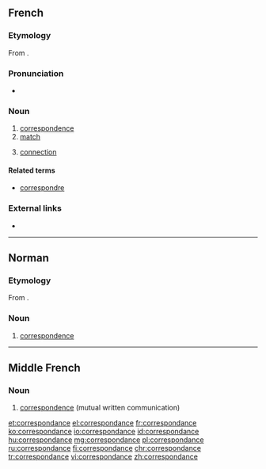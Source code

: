 ==French==

===Etymology===
From {{etyl|ML.|fr}} {{m|la|correspondentia}}.

===Pronunciation===
* {{audio|Fr-correspondance.ogg|Audio|lang=fr}}

===Noun===
{{fr-noun|f}}

# [[correspondence]]
# [[match]]
# {{context|transport|lang=fr}} [[connection]]

====Related terms====
* [[correspondre]]

===External links===
* {{R:TLFi}}

----

==Norman==
{{rfc-auto}}

===Etymology===
From {{etyl|ML.|nrf}} {{m|la|correspondentia}}.

===Noun===
{{nrf-noun|f}}

# [[correspondence]]

----

==Middle French==

===Noun===
{{frm-noun|f}}

# [[correspondence]] (mutual written communication)

[[et:correspondance]]
[[el:correspondance]]
[[fr:correspondance]]
[[ko:correspondance]]
[[io:correspondance]]
[[id:correspondance]]
[[hu:correspondance]]
[[mg:correspondance]]
[[pl:correspondance]]
[[ru:correspondance]]
[[fi:correspondance]]
[[chr:correspondance]]
[[tr:correspondance]]
[[vi:correspondance]]
[[zh:correspondance]]